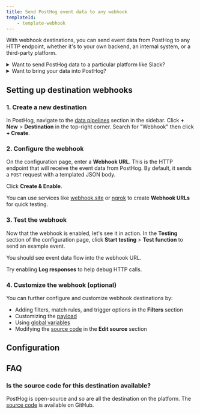 ```yaml
---
title: Send PostHog event data to any webhook
templateId:
    - template-webhook
---
```



With webhook destinations, you can send event data from PostHog to any HTTP endpoint, whether it's to your own backend, an internal system, or a third-party platform.



<details>
<summary>Want to send PostHog data to a particular platform like Slack?</summary>

Browse all the **Destinations** listed in the sidenav to integrate with well-known platforms like [Slack](/docs/cdp/destinations/slack), [HubSpot](/docs/cdp/destinations/hubspot), or [Zapier](/docs/cdp/destinations/zapier).

</details>

<details>
<summary>Want to bring your data into PostHog?</summary>

Check out [Sources](/docs/cdp/sources/overview) to learn how to connect your systems like CRM, payment processor, or database with PostHog data for all-in-one analytics.

</details>


<Requirements />

## Setting up destination webhooks

### 1. Create a new destination

In PostHog, navigate to the [data pipelines](https://us.posthog.com/pipeline/overview) section in the sidebar. Click **+ New** > **Destination** in the top-right corner. Search for "Webhook" then click **+ Create**.

<ProductScreenshot
  imageLight="https://res.cloudinary.com/dmukukwp6/image/upload/webhook_destination_cd495788fc.png"
  alt="Create new destination"
  classes="rounded"
/>

### 2. Configure the webhook

On the configuration page, enter a **Webhook URL**. This is the HTTP endpoint that will receive the event data from PostHog. By default, it sends a `POST` request with a templated JSON body.

Click **Create & Enable**.

<ProductScreenshot
  imageLight="https://res.cloudinary.com/dmukukwp6/image/upload/webhook_url_config_5900a5a9b7.png"
  alt="Configure webhook"
  classes="rounded"
/>

<CalloutBox type="fyi" title="Webhook services" icon="IconInfo">

You can use services like  [webhook.site](https://webhook.site/) or [ngrok](https://ngrok.com/) to create **Webhook URLs** for quick testing.

</CalloutBox>

### 3. Test the webhook

Now that the webhook is enabled, let's see it in action. In the **Testing** section of the configuration page, click **Start testing** > **Test function** to send an example event. 

You should see event data flow into the webhook URL. 

<ProductVideo
    videoLight="https://res.cloudinary.com/dmukukwp6/video/upload/webhook_test_01101dbebd.mp4" 
    classes="rounded"
    alt="Test webhook"
/>

<CalloutBox type="fyi" title="Debugging" icon="IconInfo">

Try enabling **Log responses** to help debug HTTP calls. 

</CalloutBox>

### 4. Customize the webhook (optional)

You can further configure and customize webhook destinations by:

- Adding filters, match rules, and trigger options in the **Filters** section
- Customizing the [payload](/docs/cdp/destinations/customizing-destinations#customizing-payload)
- Using [global variables](/docs/cdp/destinations/customizing-destinations#global-object)
- Modifying the [source code](/docs/cdp/destinations/customizing-destinations#modifying-destinations-with-hog) in the **Edit source** section

<HideOnCDPIndex>

## Configuration

<TemplateParameters />

## FAQ

### Is the source code for this destination available?

PostHog is open-source and so are all the destination on the platform. The [source code](https://github.com/PostHog/posthog/blob/master/posthog/cdp/templates/webhook/template_webhook.py) is available on GitHub.

<PostHogMaintained />

<FeedbackQuestions />

</HideOnCDPIndex>